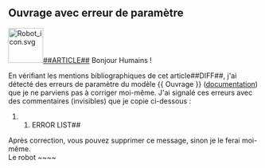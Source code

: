 == Ouvrage avec erreur de paramètre ==

[[Image:Robot icon.svg|70px|right|alt=tête de robot souriante|link=]][[Catégorie:##CATEGORY##|##ARTICLE##]]
Bonjour Humains !

En vérifiant les mentions bibliographiques de cet article##DIFF##, j'ai détecté des erreurs de paramètre du
modèle
<nowiki>{{ Ouvrage }}</nowiki> ([[Modèle:Ouvrage#Explication des paramètres|documentation]]) que je ne parviens
pas à corriger moi-même. J'ai signalé ces erreurs avec des commentaires (invisibles) que je copie ci-dessous :

##ERROR LIST##

Après correction, vous pouvez supprimer ce message, sinon je le ferai moi-même.<br/>
Le robot ~~~~
